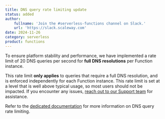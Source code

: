 ```yaml
---
title: DNS query rate limiting update
status: added
author:
    fullname: 'Join the #serverless-functions channel on Slack.'
    url: 'https://slack.scaleway.com'
date: 2024-11-26
category: serverless
product: functions
---
```


To ensure platform stability and performance, we have implemented a rate limit of 20 DNS queries per second for **full DNS resolutions** per Function instance. 

This rate limit **only applies** to queries that require a full DNS resolution, and is enforced independently for each Function instance. This rate limit is set at a level that is well above typical usage, so most users should not be impacted. If you encounter any issues, [reach out to our Support team](https://account.scaleway.com/?service=elementssupport/tickets/create) for assistance.

Refer to the [dedicated documentation](/serverless-functions/reference-content/dns-query-rate-limit/) for more information on DNS query rate limiting.
